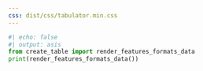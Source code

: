 ```yaml
---
css: dist/css/tabulator.min.css
---
```


```{=html}
<script type="text/javascript" src="dist/js/tabulator.min.js"></script>
```
```python
#| echo: false
#| output: asis
from create_table import render_features_formats_data
print(render_features_formats_data())
```

```{=html}
<div id="features-formats-table"></div>

<script>
var table = new Tabulator("#features-formats-table", {
 	// height:205, // set height of table (in CSS or here), this enables the Virtual DOM and improves render speed dramatically (can be any valid css height value)
  data: tableData,
  dataTree: true,
 	layout:"fitColumns", //fit columns to width of table (optional)
    columns:[
        {title:"Feature", field: "feature", formatter: "html"},
        {title:"HTML", field: "html", formatter: "html"},
        {title:"Markdown", field: "markdown", formatter: "html"},
        {title:"PDF", field: "pdf", formatter: "html"},
        {title:"Docx", field: "docx", formatter: "html"}
    ],
});
</script>
```

::: {style="visibility: hidden"}

This forces font-awesome to load: {{< fa link >}}

:::